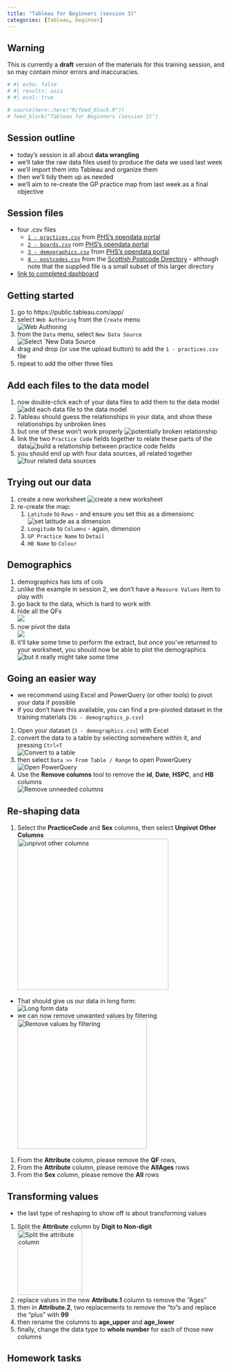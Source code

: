 ---
title: "Tableau for Beginners (session 3)"
categories: [Tableau, beginner]
---

::: {.callout-warning collapse="false" appearance="default" icon="true"}
## Warning

This is currently a **draft** version of the materials for this training session, and so may contain minor errors and inaccuracies.
:::



```{r}
# #| echo: false
# #| results: asis
# #| eval: true

# source(here::here("R/feed_block.R"))
# feed_block("Tableau for Beginners (session 2)")
```

## Session outline

+ today's session is all about **data wrangling** 
+ we'll take the raw data files used to produce the data we used last week 
+ we'll import them into Tableau and organize them 
+ then we'll tidy them up as needed 
+ we'll aim to re-create the GP practice map from last week as a final objective

## Session files

-   four .csv files
    -   [`1 - practices.csv`](data/1%20-%20practices.csv) from [PHS's opendata portal](https://www.opendata.nhs.scot/dataset/gp-practice-contact-details-and-list-sizes)
    -   [`2 - boards.csv`](data/2%20-%20boards.csv) rom [PHS's opendata portal](https://www.opendata.nhs.scot/dataset/geography-codes-and-labels/resource/652ff726-e676-4a20-abda-435b98dd7bdc)
    -   [`3 - demographics.csv`](data/3%20-%20demographics.csv) from [PHS's opendata portal](https://www.opendata.nhs.scot/dataset/gp-practice-populations)
    -   [`4 - postcodes.csv`](data/4%20-%20postcodes.csv) from the [Scottish Postcode Directory](https://www.nrscotland.gov.uk/statistics-and-data/geography/our-products/scottish-postcode-directory/2024-1) - although note that the supplied file is a small subset of this larger directory
-   [link to completed dashboard](https://public.tableau.com/app/profile/brendan.clarke4139/viz/KIND_Tableau_for_beginners_s03/Dashboard1)

## Getting started

::: {.callout-tip title="Task"}
1.  go to https://public.tableau.com/app/
2.  select `Web Authoring` from the `Create` menu </br> ![Web Authoring](images/clipboard-2012383762.png)
3.  from the `Data` menu, select `New Data Source`</br> ![Select \`New Data Source](images/clipboard-2895623694.png)
4.  drag and drop (or use the upload button) to add the `1 - practices.csv` file
5.  repeat to add the other three files
:::

## Add each files to the data model

::: {.callout-tip title="Task"}
1.  now double-click each of your data files to add them to the data model </br> ![add each data file to the data model](images/clipboard-2155528049.png)
2.  Tableau should guess the relationships in your data, and show these relationships by unbroken lines
3.  but one of these won't work properly ![potentially broken relationship](images/clipboard-4213178062.png)
4.  link the two `Practice Code` fields together to relate these parts of the data![build a relationship between practice code fields](images/clipboard-492594219.png)
5.  you should end up with four data sources, all related together ![four related data sources](images/clipboard-4239179204.png)
:::

## Trying out our data

::: {.callout-tip title="Task"}
1.  create a new worksheet ![create a new worksheet](images/clipboard-1803076775.png)
2.  re-create the map:
    1.  `Latitude` to `Rows` - and ensure you set this as a dimensionc![set latitude as a dimension](images/clipboard-3075191469.png)
    2.  `Longitude` to `Columns` - again, dimension
    3.  `GP Practice Name` to `Detail`
    4.  `HB Name` to `Colour`
:::

## Demographics

::: {.callout-tip title="Task"}
1.  demographics has lots of cols
2.  unlike the example in session 2, we don't have a `Measure Values` item to play with
3.  go back to the data, which is hard to work with
4.  hide all the QFs</br>![](images/clipboard-17110285.png)
5.  now pivot the data </br>![](images/clipboard-4195439175.png)
6.  it'll take some time to perform the extract, but once you've returned to your worksheet, you should now be able to plot the demographics </br>![but it really might take some time](images/clipboard-2244394601.png)
:::

## Going an easier way

-   we recommend using Excel and PowerQuery (or other tools) to pivot your data if possible
-   if you don't have this available, you can find a pre-pivoted dataset in the training materials (`3b - demographics_p.csv`)

::: {.callout-tip title="Task"}
1.  Open your dataset (`3 - demographics.csv`) with Excel
1.  convert the data to a table by selecting somewhere within it, and pressing `Ctrl+T`</br>![Convert to a table](images/clipboard-2129820514.png)
1.  then select `Data >> From Table / Range` to open PowerQuery </br>![Open PowerQuery](images/clipboard-629733057.png)
1.  Use the **Remove columns** tool to remove the **id**, **Date**, **HSPC**, and **HB** columns </br>![Remove unneeded columns](images/clipboard-1838804629.png)
:::

## Re-shaping data

::: {.callout-tip title="Task"}
1.  Select the **PracticeCode** and **Sex** columns, then select **Unpivot Other Columns**</br>![unpivot other columns](images/pivot_1.png){height="350px"}
:::

-   That should give us our data in long form: </br> ![Long form data](images/pivot_2.png)
-   we can now remove unwanted values by filtering </br>![Remove values by filtering](images/pivot_3.png){height="300px"}

::: {.callout-tip title="Task"}
1.  From the **Attribute** column, please remove the **QF** rows,
2.  From the **Attribute** column, please remove the **AllAges** rows
3.  From the **Sex** column, please remove the **All** rows
:::

## Transforming values

-   the last type of reshaping to show off is about transforming values

::: {.callout-tip title="Task"}
1.  Split the **Attribute** column by **Digit to Non-digit**</br>![Split the attribute column](images/pivot_4.png){height="150px"}
2.  replace values in the new **Attribute.1** column to remove the "Ages"
3.  then in **Attribute.2**, two replacements to remove the "to"s and replace the "plus" with **99**
4.  then rename the columns to **age_upper** and **age_lower**
5.  finally, change the data type to **whole number** for each of those new columns
:::

## Homework tasks
